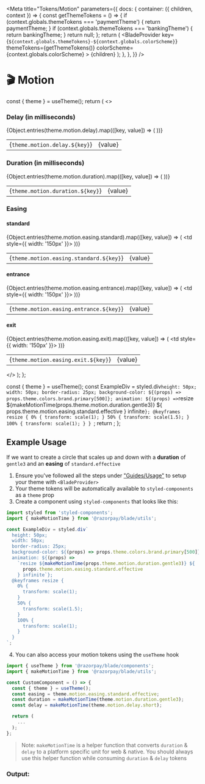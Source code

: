 
<Meta
  title="Tokens/Motion"
  parameters={{
    docs: {
      container: ({ children, context }) => {
        const getThemeTokens = () => {
          if (context.globals.themeTokens === 'paymentTheme') {
            return paymentTheme;
          }
          if (context.globals.themeTokens === 'bankingTheme') {
            return bankingTheme;
          }
          return null;
        };
        return (
          <DocsContainer context={context}>
            <BladeProvider
              key={`${context.globals.themeTokens}-${context.globals.colorScheme}`}
              themeTokens={getThemeTokens()}
              colorScheme={context.globals.colorScheme}
            >
              {children}
            </BladeProvider>
          </DocsContainer>
        );
      },
    },
  }}
/>

# 🎬 Motion

  const { theme } = useTheme();
  return (
    <>
      <h3>Delay (in milliseconds)</h3>
      <table>
        <tbody>
          {Object.entries(theme.motion.delay).map(([key, value]) => (
            <tr key={key}>
              <td>{`theme.motion.delay.${key}`}</td>
              <td>{value}</td>
            </tr>
          ))}
        </tbody>
      </table>
      <h3>Duration (in milliseconds)</h3>
      <table>
        <tbody>
          {Object.entries(theme.motion.duration).map(([key, value]) => (
            <tr key={key}>
              <td>{`theme.motion.duration.${key}`}</td>
              <td>{value}</td>
            </tr>
          ))}
        </tbody>
      </table>
      <h3>Easing</h3>
      <h4>standard</h4>
      <table>
        <tbody>
          {Object.entries(theme.motion.easing.standard).map(([key, value]) => (
            <tr key={key}>
              <td>{`theme.motion.easing.standard.${key}`}</td>
              <td>{value}</td>
              <td style={{ width: '150px' }}>
                <MovingDiv theme={theme} easing={theme.motion.easing.standard[key]}></MovingDiv>
              </td>
            </tr>
          ))}
        </tbody>
      </table>
      <h4>entrance</h4>
      <table>
        <tbody>
          {Object.entries(theme.motion.easing.entrance).map(([key, value]) => (
            <tr key={key}>
              <td>{`theme.motion.easing.entrance.${key}`}</td>
              <td>{value}</td>
              <td style={{ width: '150px' }}>
                <MovingDiv theme={theme} easing={theme.motion.easing.entrance[key]}></MovingDiv>
              </td>
            </tr>
          ))}
        </tbody>
      </table>
      <h4>exit</h4>
      <table>
        <tbody>
          {Object.entries(theme.motion.easing.exit).map(([key, value]) => (
            <tr key={key}>
              <td>{`theme.motion.easing.exit.${key}`}</td>
              <td>{value}</td>
              <td style={{ width: '150px' }}>
                <MovingDiv theme={theme} easing={theme.motion.easing.exit[key]}></MovingDiv>
              </td>
            </tr>
          ))}
        </tbody>
      </table>
    </>
  );
};

  const { theme } = useTheme();
  const ExampleDiv = styled.div`
    height: 50px;
    width: 50px;
    border-radius: 25px;
    background-color: ${(props) => props.theme.colors.brand.primary[500]};
    animation: ${(props) =>
      `resize ${makeMotionTime(props.theme.motion.duration.gentle3)} ${
        props.theme.motion.easing.standard.effective
      } infinite`};
    @keyframes resize {
      0% {
        transform: scale(1);
      }
      50% {
        transform: scale(1.5);
      }
      100% {
        transform: scale(1);
      }
    }
  `;
  return <ExampleDiv theme={theme} easing={theme.motion.easing.standard.effective}></ExampleDiv>;
};

<Motion />

## Example Usage

If we want to create a circle that scales up and down with a **duration** of `gentle3` and an **easing** of `standard.effective`

1. Ensure you've followed all the steps under ["Guides/Usage"](https://master--61c19ee8d3d282003ac1d81c.chromatic.com//?path=/story/guides-usage--page&globals=measureEnabled:false) to setup your theme with `<BladeProvider>`
2. Your theme tokens will be automatically available to `styled-components` as a `theme` prop
3. Create a component using `styled-components` that looks like this:

```jsx
import styled from 'styled-components';
import { makeMotionTime } from '@razorpay/blade/utils';

const ExampleDiv = styled.div`
  height: 50px;
  width: 50px;
  border-radius: 25px;
  background-color: ${(props) => props.theme.colors.brand.primary[500]};
  animation: ${(props) =>
    `resize ${makeMotionTime(props.theme.motion.duration.gentle3)} ${
      props.theme.motion.easing.standard.effective
    } infinite`};
  @keyframes resize {
    0% {
      transform: scale(1);
    }
    50% {
      transform: scale(1.5);
    }
    100% {
      transform: scale(1);
    }
  }
`;
```

4. You can also access your motion tokens using the `useTheme` hook

```jsx
import { useTheme } from '@razorpay/blade/components';
import { makeMotionTime } from '@razorpay/blade/utils';

const CustomComponent = () => {
  const { theme } = useTheme();
  const easing = theme.motion.easing.standard.effective;
  const duration = makeMotionTime(theme.motion.duration.gentle3);
  const delay = makeMotionTime(theme.motion.delay.short);

  return (
    ...
  );
};
```

> Note: `makeMotionTime` is a helper function that converts `duration` & `delay` to a platform specific unit for web & native. You should always use this helper function while consuming `duration` & `delay` tokens

### Output:

<br />
<MotionExample />
